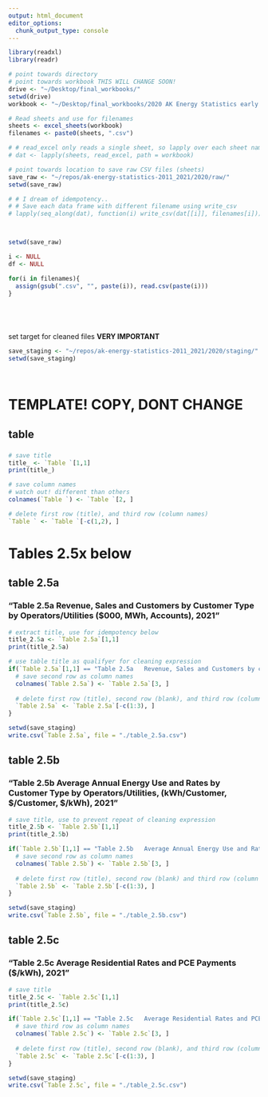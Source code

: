 ```yaml
---
output: html_document
editor_options: 
  chunk_output_type: console
---
```




```R
library(readxl)
library(readr)

```

```R



# point towards directory
# point towards workbook THIS WILL CHANGE SOON!
drive <- "~/Desktop/final_workbooks/"
setwd(drive)
workbook <- "~/Desktop/final_workbooks/2020 AK Energy Statistics early release 06Nov2023.xlsx"

# Read sheets and use for filenames
sheets <- excel_sheets(workbook)
filenames <- paste0(sheets, ".csv")

# # read_excel only reads a single sheet, so lapply over each sheet name
# dat <- lapply(sheets, read_excel, path = workbook)

# point towards location to save raw CSV files (sheets)
save_raw <- "~/repos/ak-energy-statistics-2011_2021/2020/raw/"
setwd(save_raw)

# # I dream of idempotency..
# # Save each data frame with different filename using write_csv
# lapply(seq_along(dat), function(i) write_csv(dat[[i]], filenames[i]))




```


```R
setwd(save_raw)

i <- NULL
df <- NULL

for(i in filenames){
  assign(gsub(".csv", "", paste(i)), read.csv(paste(i)))
}






```


set target for cleaned files
**VERY IMPORTANT**
```R
save_staging <- "~/repos/ak-energy-statistics-2011_2021/2020/staging/"
setwd(save_staging)




```





# TEMPLATE! COPY, DONT CHANGE
## table   
### 
```R
# save title
title_ <- `Table `[1,1]
print(title_)

# save column names
# watch out! different than others
colnames(`Table `) <- `Table `[2, ]

# delete first row (title), and third row (column names)
`Table ` <- `Table `[-c(1,2), ]

```




# Tables 2.5x below

## table 2.5a
### "Table 2.5a Revenue, Sales and Customers by Customer Type by Operators/Utilities ($000, MWh, Accounts), 2021"
```R
# extract title, use for idempotency below
title_2.5a <- `Table 2.5a`[1,1]
print(title_2.5a)

# use table title as qualifyer for cleaning expression
if(`Table 2.5a`[1,1] == "Table 2.5a   Revenue, Sales and Customers by customer type for certificated utilities ($000, MWh, Accounts), 2020") {
  # save second row as column names
  colnames(`Table 2.5a`) <- `Table 2.5a`[3, ]
  
  # delete first row (title), second row (blank), and third row (column names)
  `Table 2.5a` <- `Table 2.5a`[-c(1:3), ]
}

setwd(save_staging)
write.csv(`Table 2.5a`, file = "./table_2.5a.csv")

```

## table 2.5b
### "Table 2.5b  Average Annual Energy Use and Rates by Customer Type by Operators/Utilities, (kWh/Customer, $/Customer, $/kWh), 2021"
```R
# save title, use to prevent repeat of cleaning expression
title_2.5b <- `Table 2.5b`[1,1]
print(title_2.5b)

if(`Table 2.5b`[1,1] == "Table 2.5b   Average Annual Energy Use and Rates by Customer Type for certificated utilities (kWh/Customer, $/Customer, $/kWh), 2020"){
  # save second row as column names
  colnames(`Table 2.5b`) <- `Table 2.5b`[3, ]
  
  # delete first row (title), second row (blank) and third row (column names)
  `Table 2.5b` <- `Table 2.5b`[-c(1:3), ]
}

setwd(save_staging)
write.csv(`Table 2.5b`, file = "./table_2.5b.csv")

```


## table 2.5c
### "Table 2.5c  Average Residential Rates and PCE Payments ($/kWh), 2021"
```R
# save title
title_2.5c <- `Table 2.5c`[1,1]
print(title_2.5c)

if(`Table 2.5c`[1,1] == "Table 2.5c   Average Residential Rates and PCE Payments ($/kWh), 2020"){
  # save third row as column names
  colnames(`Table 2.5c`) <- `Table 2.5c`[3, ]
  
  # delete first row (title), second row (blank), and third row (column names)
  `Table 2.5c` <- `Table 2.5c`[-c(1:3), ]
}

setwd(save_staging)
write.csv(`Table 2.5c`, file = "./table_2.5c.csv")
  
```



